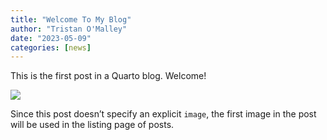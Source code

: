 ```yaml
---
title: "Welcome To My Blog"
author: "Tristan O'Malley"
date: "2023-05-09"
categories: [news]
---
```


This is the first post in a Quarto blog. Welcome!

![](thumbnail.jpg)

Since this post doesn't specify an explicit `image`, the first image in the post will be used in the listing page of posts.
